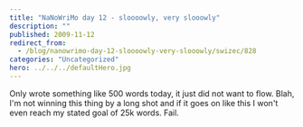 ```yaml
---
title: "NaNoWriMo day 12 - sloooowly, very slooowly"
description: ""
published: 2009-11-12
redirect_from:
  - /blog/nanowrimo-day-12-sloooowly-very-slooowly/swizec/828
categories: "Uncategorized"
hero: ../../../defaultHero.jpg
---
```


Only wrote something like 500 words today, it just did not want to flow. Blah, I'm not winning this thing by a long shot and if it goes on like this I won't even reach my stated goal of 25k words. Fail.

>
